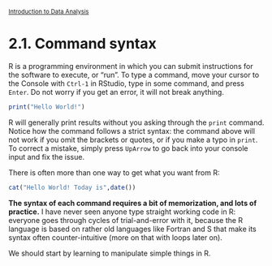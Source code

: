 <style>@import url(style.css);</style>
<small>[Introduction to Data Analysis](index.html)</small>

# 2.1. Command syntax

R is a programming environment in which you can submit instructions for the software to execute, or "run". To type a command, move your cursor to the Console with `Ctrl-1` in RStudio, type in some command, and press `Enter`. Do not worry if you get an error, it will not break anything.

```r
print("Hello World!")
```

R will generally print results without you asking through the `print` command. Notice how the command follows a strict syntax: the command above will not work if you omit the brackets or quotes, or if you make a typo in `print`. To correct a mistake, simply press `UpArrow` to go back into your console input and fix the issue.

There is often more than one way to get what you want from R:
  
```r
cat("Hello World! Today is",date())
```

__The syntax of each command requires a bit of memorization, and lots of practice.__ I have never seen anyone type straight working code in R: everyone goes through cycles of trial-and-error with it, because the R language is based on rather old languages like Fortran and S that make its syntax often counter-intuitive (more on that with loops later on).

We should start by learning to manipulate simple things in R.